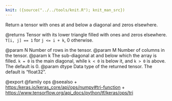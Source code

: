 ```yaml
---
knit: ({source("../../tools/knit.R"); knit_man_src})
---
```

Return a tensor with ones at and below a diagonal and zeros elsewhere.

@returns
Tensor with its lower triangle filled with ones and zeros elsewhere.
`T[i, j] == 1` for `j <= i + k`, 0 otherwise.

@param N Number of rows in the tensor.
@param M Number of columns in the tensor.
@param k The sub-diagonal at and below which the array is filled.
    `k = 0` is the main diagonal, while `k < 0` is below it, and
    `k > 0` is above. The default is 0.
@param dtype Data type of the returned tensor. The default is "float32".

@export
@family ops
@seealso
+ <https:/keras.io/keras_core/api/ops/numpy#tri-function>
+ <https://www.tensorflow.org/api_docs/python/tf/keras/ops/tri>
